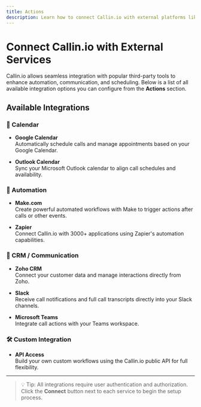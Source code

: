 ```yaml
---
title: Actions
description: Learn how to connect Callin.io with external platforms like Google Calendar, Slack, and Make.com.
---
```


# Connect Callin.io with External Services

Callin.io allows seamless integration with popular third-party tools to enhance automation, communication, and scheduling. Below is a list of all available integration options you can configure from the **Actions** section.

## Available Integrations

### 📅 Calendar

- **Google Calendar**  
  Automatically schedule calls and manage appointments based on your Google Calendar.

- **Outlook Calendar**  
  Sync your Microsoft Outlook calendar to align call schedules and availability.

### 🔄 Automation

- **Make.com**  
  Create powerful automated workflows with Make to trigger actions after calls or other events.

- **Zapier**  
  Connect Callin.io with 3000+ applications using Zapier's automation capabilities.

### 🧠 CRM / Communication

- **Zoho CRM**  
  Connect your customer data and manage interactions directly from Zoho.

- **Slack**  
  Receive call notifications and full call transcripts directly into your Slack channels.

- **Microsoft Teams**  
  Integrate call actions with your Teams workspace.

### 🛠️ Custom Integration

- **API Access**  
  Build your own custom workflows using the Callin.io public API for full flexibility.

---

> 💡 Tip: All integrations require user authentication and authorization. Click the **Connect** button next to each service to begin the setup process.
